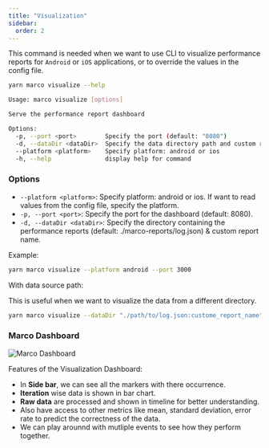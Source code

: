 ```yaml
---
title: "Visualization"
sidebar:
  order: 2
---
```


This command is needed when we want to use CLI to visualize performance reports for `Android` or `iOS` applications, or to override the values in the config file.

```bash frame="none"
yarn marco visualize --help
```

```bash frame="none"
Usage: marco visualize [options]

Serve the performance report dashboard

Options:
  -p, --port <port>        Specify the port (default: "8080")
  -d, --dataDir <dataDir>  Specify the data directory path and custom report name
  --platform <platform>    Specify platform: android or ios
  -h, --help               display help for command
```

### Options

- `--platform <platform>`: Specify platform: android or ios. If want to read values from the config file, specify the platform.
- `-p, --port <port>`: Specify the port for the dashboard (default: 8080).
- `-d, --dataDir <dataDir>`: Specify the directory containing the performance reports (default: ./marco-reports/log.json) & custom report name.

Example:

```bash frame="none"
yarn marco visualize --platform android --port 3000
```

With data source path:

This is useful when we want to visualize the data from a different directory.
```bash frame="none"
yarn marco visualize --dataDir "./path/to/log.json:custome_report_name"
```

### Marco Dashboard

![Marco Dashboard](../../../../assets/dashboard.gif)

Features of the Visualization Dashboard:
- In **Side bar**, we can see all the markers with there occurrence.
- **Iteration** wise data is shown in bar chart.
- **Raw data** are processed and shown in timeline for better understanding.
- Also have access to other metrics like mean, standard deviation, error rate to predict the correctness of the data.
- We can play arounnd with mutliple events to see how they perform together.
